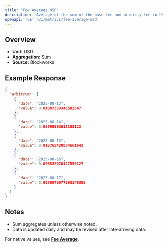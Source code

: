 ```yaml
---
title: "Fee Average USD"
description: "Average of the sum of the base fee and priority fee in USD that day"
openapi: 'GET /v1/metrics/fee-average-usd'
---
```


## Overview

- **Unit:** USD
- **Aggregation:** Sum
- **Source:** Blockworks

## Example Response

```json
{
  "arbitrum": [
    {
      "date": "2025-08-13",
      "value": 0.01987399348582047
    },
    {
      "date": "2025-08-14",
      "value": 0.05990563613108122
    },
    {
      "date": "2025-08-15",
      "value": 0.015765420864561643
    },
    {
      "date": "2025-08-16",
      "value": 0.006532070127550127
    },
    {
      "date": "2025-08-17",
      "value": 0.0059876977593149305
    }
  ]
}
```

## Notes
- Sum aggregates unless otherwise noted.
- Data is updated daily and may be revised after late-arriving data.


<Note>For native values, see **[Fee Average](./fee-average)**.</Note>